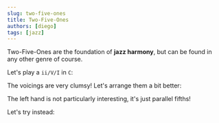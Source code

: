 ```yaml
---
slug: two-five-ones
title: Two-Five-Ones
authors: [diego]
tags: [jazz]
---
```


Two-Five-Ones are the foundation of **jazz harmony**, but can be found in any other genre of course.

<Truncate/>

Let's play a `ii/V/I` in `C`:

<Sequence>
  <Part notes="D3 F3 A3 C4" label="ii (Dm7)" articulation="arpeggio"/>
  <Part notes="G3 B3 D4 F4" label="V (G7)" articulation="arpeggio"/>
  <Part notes="C3 E3 G3 B3" label="I (CMaj7)" articulation="rake"/>
</Sequence>

The voicings are very clumsy! Let's arrange them a bit better:

<Sequence>
  <Part notes="D2 A2, F3 C4" label="ii (Dm7)"/>
  <Part notes="G2 D3, B3 F4" label="V (G7)"/>
  <Part notes="C3 G3, B3 E4" label="I (CMaj7)"/>
</Sequence>  

The left hand is not particularly interesting, it's just parallel fifths!

Let's try instead:

<Sequence articulation="rake">
  <Part notes="D2, F3 A3 C4 E4" label="ii (Dm7)"/>
  <Part notes="G2, F3 A3 B3 E4" label="V (G7)"/>
  <Part notes="C3, E3 A3 B3 D4" label="I (CMaj7)"/>
</Sequence>  